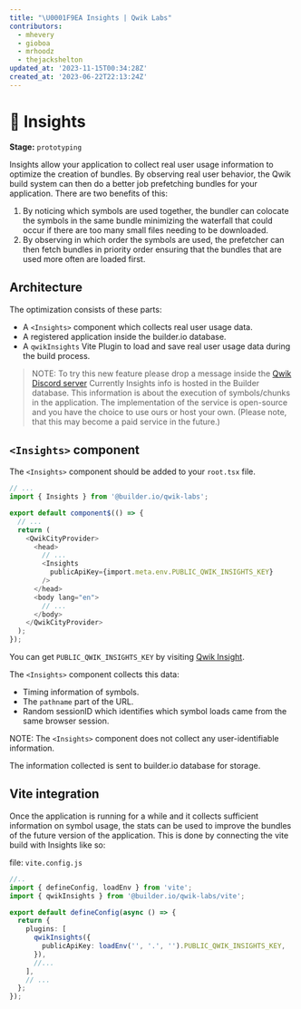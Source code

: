 ```yaml
---
title: "\U0001F9EA Insights | Qwik Labs"
contributors:
  - mhevery
  - gioboa
  - mrhoodz
  - thejackshelton
updated_at: '2023-11-15T00:34:28Z'
created_at: '2023-06-22T22:13:24Z'
---
```


# 🧪 Insights 
**Stage:** `prototyping`

Insights allow your application to collect real user usage information to optimize the creation of bundles. By observing real user behavior, the Qwik build system can then do a better job prefetching bundles for your application. There are two benefits of this:
1. By noticing which symbols are used together, the bundler can colocate the symbols in the same bundle minimizing the waterfall that could occur if there are too many small files needing to be downloaded.
2. By observing in which order the symbols are used, the prefetcher can then fetch bundles in priority order ensuring that the bundles that are used more often are loaded first.

## Architecture

The optimization consists of these parts:
- A `<Insights>` component which collects real user usage data.
- A registered application inside the builder.io database.
- A `qwikInsights` Vite Plugin to load and save real user usage data during the build process.

> NOTE:
> To try this new feature please drop a message inside the [Qwik Discord server](https://qwik.builder.io/chat)
> Currently Insights info is hosted in the Builder database. This information is about the execution of symbols/chunks in the application.
> The implementation of the service is open-source and you have the choice to use ours or host your own.
> (Please note, that this may become a paid service in the future.)


## `<Insights>` component

The `<Insights>` component should be added to your `root.tsx` file.

```typescript
// ...
import { Insights } from '@builder.io/qwik-labs';

export default component$(() => {
  // ...
  return (
    <QwikCityProvider>
      <head>
        // ...
        <Insights
          publicApiKey={import.meta.env.PUBLIC_QWIK_INSIGHTS_KEY}
        />
      </head>
      <body lang="en">
        // ...
      </body>
    </QwikCityProvider>
  );
});
```

You can get `PUBLIC_QWIK_INSIGHTS_KEY` by visiting [Qwik Insight](https://qwik-insights.builder.io/app/add/).

The `<Insights>` component collects this data:
- Timing information of symbols.
- The `pathname` part of the URL.
- Random sessionID which identifies which symbol loads came from the same browser session.

NOTE: The `<Insights>` component does not collect any user-identifiable information.

The information collected is sent to builder.io database for storage.

## Vite integration

Once the application is running for a while and it collects sufficient information on symbol usage, the stats can be used to improve the bundles of the future version of the application. This is done by connecting the vite build with Insights like so:

file: `vite.config.js`
```typescript
//..
import { defineConfig, loadEnv } from 'vite';
import { qwikInsights } from '@builder.io/qwik-labs/vite';

export default defineConfig(async () => {
  return {
    plugins: [
      qwikInsights({
        publicApiKey: loadEnv('', '.', '').PUBLIC_QWIK_INSIGHTS_KEY,
      }),
      //...
    ],
    // ...
  };
});
```
